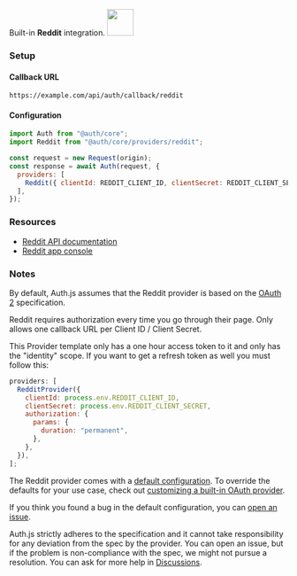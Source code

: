
<div
  style={{
    backgroundColor: "#000",
    display: "flex",
    justifyContent: "space-between",
    color: "#fff",
    padding: 16,
  }}
>
  <span>
    Built-in <b>Reddit</b> integration.
  </span>
  <a href="https://www.reddit.com/">
    <img
      style={{ display: "block" }}
      src="/img/providers/reddit.svg"
      height="48"
    />
  </a>
</div>

### Setup

#### Callback URL

```
https://example.com/api/auth/callback/reddit
```

#### Configuration

```js
import Auth from "@auth/core";
import Reddit from "@auth/core/providers/reddit";

const request = new Request(origin);
const response = await Auth(request, {
  providers: [
    Reddit({ clientId: REDDIT_CLIENT_ID, clientSecret: REDDIT_CLIENT_SECRET }),
  ],
});
```

### Resources

- [Reddit API documentation](https://www.reddit.com/dev/api/)
- [Reddit app console](https://www.reddit.com/prefs/apps/)

### Notes

By default, Auth.js assumes that the Reddit provider is
based on the [OAuth 2](https://www.rfc-editor.org/rfc/rfc6749.html) specification.

<Callout type="warning">

Reddit requires authorization every time you go through their page.
Only allows one callback URL per Client ID / Client Secret.

</Callout>

<Callout>

This Provider template only has a one hour access token to it and only has the "identity" scope. If you want to get a refresh token as well you must follow this:

```js filename="pages/api/auth/[...nextauth].js"
providers: [
  RedditProvider({
    clientId: process.env.REDDIT_CLIENT_ID,
    clientSecret: process.env.REDDIT_CLIENT_SECRET,
    authorization: {
      params: {
        duration: "permanent",
      },
    },
  }),
];
```

</Callout>

The Reddit provider comes with a [default configuration](https://github.com/nextauthjs/next-auth/blob/main/packages/core/src/providers/reddit.ts).
To override the defaults for your use case, check out [customizing a built-in OAuth provider](https://authjs.dev/guides/providers/custom-provider#override-default-options).

If you think you found a bug in the default configuration, you can [open an issue](https://authjs.dev/new/provider-issue).

Auth.js strictly adheres to the specification and it cannot take responsibility for any deviation from
the spec by the provider. You can open an issue, but if the problem is non-compliance with the spec,
we might not pursue a resolution. You can ask for more help in [Discussions](https://authjs.dev/new/github-discussions).
